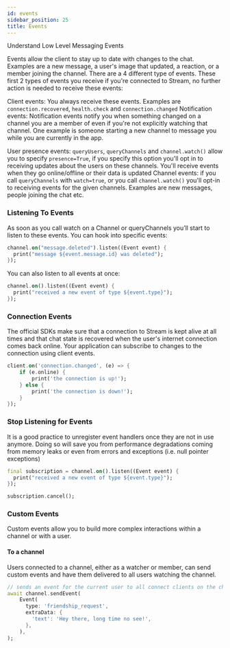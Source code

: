 ```yaml
---
id: events
sidebar_position: 25
title: Events
---
```


Understand Low Level Messaging Events

Events allow the client to stay up to date with changes to the chat. Examples are a new message, a user's image that updated, a reaction, or a member joining the channel. There are a 4 different type of events. These first 2 types of events you receive if you're connected to Stream, no further action is needed to receive these events:

Client events: You always receive these events.
Examples are `connection.recovered`, `health.check` and `connection.changed`
Notification events: Notification events notify you when something changed on a channel you are a member of even if you're not explicitly watching that channel.
One example is someone starting a new channel to message you while you are currently in the app.

User presence events: `queryUsers`, `queryChannels` and `channel.watch()` allow you to specify `presence=True`,
if you specify this option you'll opt in to receiving updates about the users on these channels.
You'll receive events when they go online/offline or their data is updated
Channel events: if you call `queryChannels` with `watch=true`, or you call `channel.watch()` you'll opt-in to receiving events for the given channels.
Examples are new messages, people joining the chat etc.

### Listening To Events

As soon as you call watch on a Channel or queryChannels you’ll start to listen to these events. You can hook into specific events:

```dart
channel.on("message.deleted").listen((Event event) {
  print("message ${event.message.id} was deleted");
});
```

You can also listen to all events at once:

```dart
channel.on().listen((Event event) {
  print("received a new event of type ${event.type}");
});
```

### Connection Events

The official SDKs make sure that a connection to Stream is kept alive at all times and that chat state
is recovered when the user's internet connection comes back online.
Your application can subscribe to changes to the connection using client events.

```dart
client.on('connection.changed', (e) => {
    if (e.online) {
        print('the connection is up!');
    } else {
        print('the connection is down!');
    }
});
```

### Stop Listening for Events

It is a good practice to unregister event handlers once they are not in use anymore. Doing so will save you from performance degradations coming from memory leaks or even from errors and exceptions (i.e. null pointer exceptions)

```dart
final subscription = channel.on().listen((Event event) {
  print("received a new event of type ${event.type}");
});

subscription.cancel();
```

### Custom Events

Custom events allow you to build more complex interactions within a channel or with a user.

#### To a channel

Users connected to a channel, either as a watcher or member, can send custom events and have them delivered to all users watching the channel.

```dart
// sends an event for the current user to all connect clients on the channel
await channel.sendEvent(
    Event(
      type: 'friendship_request',
      extraData: {
        'text': 'Hey there, long time no see!',
      },
    ),
);
```